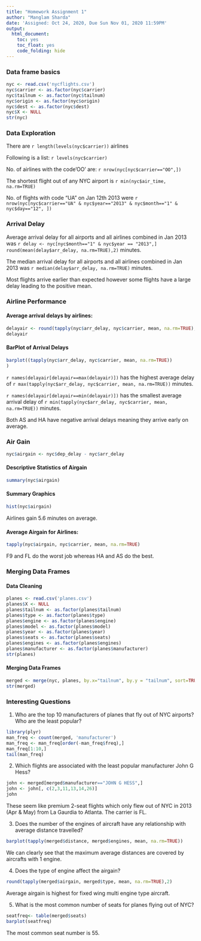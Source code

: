 ```yaml
---
title: "Homework Assignment 1"
author: "Manglam Sharda"
date: 'Assigned: Oct 24, 2020, Due Sun Nov 01, 2020 11:59PM'
output:
  html_document:
    toc: yes
    toc_float: yes
    code_folding: hide
---
```

### Data frame basics

```r
nyc <- read.csv('nycflights.csv')
nyc$carrier <- as.factor(nyc$carrier)
nyc$tailnum <- as.factor(nyc$tailnum)
nyc$origin <- as.factor(nyc$origin)
nyc$dest <- as.factor(nyc$dest)
nyc$X <- NULL
str(nyc)
```

### Data Exploration

There are `r length(levels(nyc$carrier))` airlines

Following is a list: `r levels(nyc$carrier)`

No. of airlines with the code'OO' are: `r nrow(nyc[nyc$carrier=="OO",])`

The shortest flight out of any NYC airport is `r min(nyc$air_time, na.rm=TRUE)`

No. of flights with code "UA" on Jan 12th 2013 were `r nrow(nyc[nyc$carrier=="UA" & nyc$year=="2013" & nyc$month=="1" & nyc$day=="12", ])`

### Arrival Delay

Average arrival delay for all airports and all airlines combined in Jan 2013 was `r delay <- nyc[nyc$month=="1" & nyc$year == "2013",]
round(mean(delay$arr_delay, na.rm=TRUE),2) 
` minutes.

The median arrival delay for all airports and all airlines combined in Jan 2013 was `r median(delay$arr_delay, na.rm=TRUE)` minutes.

Most flights arrive earlier than expected however some flights have a large delay leading to the positive mean. 


### Airline Performance


#### Average arrival delays by airlines: 
```r
delayair <- round(tapply(nyc$arr_delay, nyc$carrier, mean, na.rm=TRUE),2)
delayair
```


#### BarPlot of Arrival Delays
```r
barplot((tapply(nyc$arr_delay, nyc$carrier, mean, na.rm=TRUE))
)
```

`r names(delayair[delayair==max(delayair)])` has the highest average delay of `r max(tapply(nyc$arr_delay, nyc$carrier, mean, na.rm=TRUE))` minutes. 

`r names(delayair[delayair==min(delayair)])` has the smallest average arrival delay of `r min(tapply(nyc$arr_delay, nyc$carrier, mean, na.rm=TRUE))` minutes. 

Both AS and HA have negative arrival delays meaning they arrive early on average. 


### Air Gain
```r
nyc$airgain <- nyc$dep_delay - nyc$arr_delay

```

#### Descriptive Statistics of Airgain
```r
summary(nyc$airgain)
```

#### Summary Graphics
```r
hist(nyc$airgain)
```

Airlines gain 5.6 minutes on average. 


#### Average Airgain for Airlines:
```r
tapply(nyc$airgain, nyc$carrier, mean, na.rm=TRUE)
```

F9 and FL do the worst job whereas HA and AS do the best. 


### Merging Data Frames

#### Data Cleaning 
```r
planes <- read.csv('planes.csv')
planes$X <- NULL
planes$tailnum <- as.factor(planes$tailnum)
planes$type <- as.factor(planes$type)
planes$engine <- as.factor(planes$engine)
planes$model <- as.factor(planes$model)
planes$year <- as.factor(planes$year)
planes$seats <- as.factor(planes$seats)
planes$engines <- as.factor(planes$engines)
planes$manufacturer <- as.factor(planes$manufacturer)
str(planes)

```

#### Merging Data Frames
```r
merged <- merge(nyc, planes, by.x="tailnum", by.y = "tailnum", sort=TRUE)
str(merged)

```

### Interesting Questions

1. Who are the top 10 manufacturers of planes that fly out of NYC airports? Who are the least popular?
```r
library(plyr)
man_freq <- count(merged, 'manufacturer')
man_freq <- man_freq[order(-man_freq$freq),]
man_freq[1:10,]
tail(man_freq)
```


2. Which flights are associated with the least popular manufacturer John G Hess? 
```r
john <- merged[merged$manufacturer=="JOHN G HESS",]
john <- john[, c(2,3,11,13,14,26)]
john
```
These seem like premium 2-seat flights which only flew out of NYC in 2013 (Apr & May) from La Gaurdia to Atlanta. The carrier is FL. 


3. Does the number of the engines of aircraft have any relationship with average distance travelled? 
```r
barplot(tapply(merged$distance, merged$engines, mean, na.rm=TRUE))

```

We can clearly see that the maximum average distances are covered by aircrafts with 1 engine.


4. Does the type of engine affect the airgain? 
```r
round(tapply(merged$airgain, merged$type, mean, na.rm=TRUE),2)

```
Average airgain is highest for fixed wing multi engine type aircraft. 


5. What is the most common number of seats for planes flying out of NYC?
```r
seatfreq<- table(merged$seats)
barplot(seatfreq)
```

The most common seat number is 55. 
